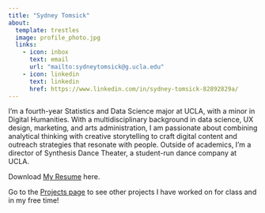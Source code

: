 ```yaml
---
title: "Sydney Tomsick"
about:
  template: trestles
  image: profile_photo.jpg
  links:
    - icon: inbox
      text: email 
      url: "mailto:sydneytomsick@g.ucla.edu"
    - icon: linkedin
      text: linkedin
      href: https://www.linkedin.com/in/sydney-tomsick-82892829a/
---
```


I’m a fourth-year Statistics and Data Science major at UCLA, with a minor in Digital Humanities. With a multidisciplinary background in data science, UX design, marketing, and arts administration, I am passionate about combining analytical thinking with creative storytelling to craft digital content and outreach strategies that resonate with people. Outside of academics, I’m a director of Synthesis Dance Theater, a student-run dance company at UCLA.

Download [My Resume](Resume_for_website.pdf) here.

Go to the [Projects page](projects.qmd) to see other projects I have worked on for class and in my free time!
